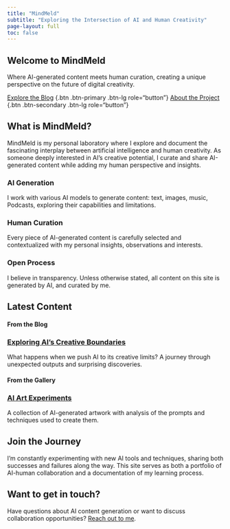 ```yaml
---
title: "MindMeld"
subtitle: "Exploring the Intersection of AI and Human Creativity"
page-layout: full
toc: false
---
```


:::{.column-page}
:::{.hero-banner}
# Welcome to MindMeld

Where AI-generated content meets human curation, creating a unique perspective on the future of digital creativity.

[Explore the Blog](/blog) {.btn .btn-primary .btn-lg role="button"}
[About the Project](/about) {.btn .btn-secondary .btn-lg role="button"}
:::
:::

## What is MindMeld?

MindMeld is my personal laboratory where I explore and document the fascinating interplay between artificial intelligence and human creativity. As someone deeply interested in AI's creative potential, I curate and share AI-generated content while adding my human perspective and insights.

:::{.grid}
:::{.g-col-12 .g-col-md-4}
### AI Generation
I work with various AI models to generate content: text, images, music, Podcasts, exploring their capabilities and limitations.
:::

:::{.g-col-12 .g-col-md-4}
### Human Curation
Every piece of AI-generated content is carefully selected and contextualized with my personal insights,  observations and interests.
:::

:::{.g-col-12 .g-col-md-4}
### Open Process
I believe in transparency. Unless otherwise stated, all content on this site is generated by AI, and curated by me.
:::
:::

## Latest Content

:::{.column-page}
:::{.grid}

:::{.g-col-12 .g-col-md-6}
#### From the Blog
:::{.card}
### [Exploring AI's Creative Boundaries](/blog/ai-creativity)
What happens when we push AI to its creative limits? A journey through unexpected outputs and surprising discoveries.
:::
:::

:::{.g-col-12 .g-col-md-6}
#### From the Gallery
:::{.card}
### [AI Art Experiments](/gallery/ai-art-series-1)
A collection of AI-generated artwork with analysis of the prompts and techniques used to create them.
:::
:::

:::
:::

## Join the Journey

I'm constantly experimenting with new AI tools and techniques, sharing both successes and failures along the way. This site serves as both a portfolio of AI-human collaboration and a documentation of my learning process.

:::{.callout-note}
## Want to get in touch?
Have questions about AI content generation or want to discuss collaboration opportunities? [Reach out to me](/about#contact).
:::